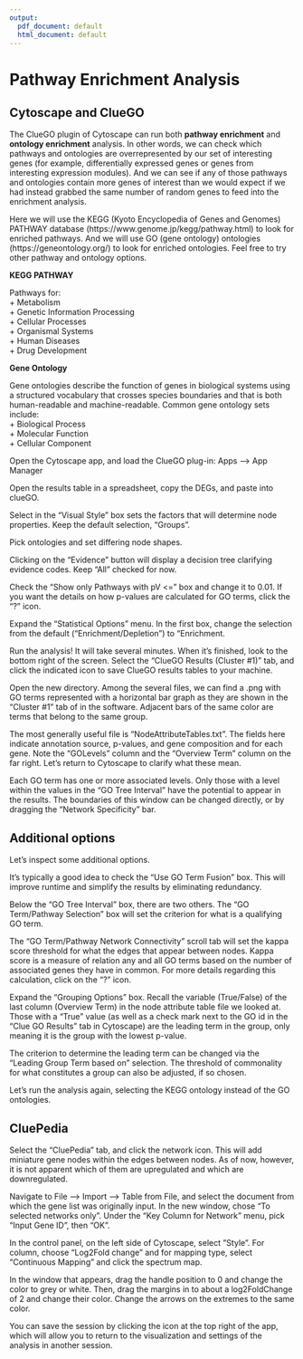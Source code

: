 ```yaml
---
output:
  pdf_document: default
  html_document: default
---
```

# Pathway Enrichment Analysis

## Cytoscape and ClueGO

The ClueGO plugin of Cytoscape can run both **pathway enrichment** and **ontology enrichment** analysis. In other words, we can check which pathways and ontologies are overrepresented by our set of interesting genes (for example, differentially expressed genes or genes from interesting expression modules). And we can see if any of those pathways and ontologies contain more genes of interest than we would expect if we had instead grabbed the same number of random genes to feed into the enrichment analysis.

Here we will use the KEGG (Kyoto Encyclopedia of Genes and Genomes) PATHWAY database (https://www.genome.jp/kegg/pathway.html) to look for enriched pathways. And we will use GO (gene ontology) ontologies (https://geneontology.org/) to look for enriched ontologies. Feel free to try other pathway and ontology options.

**KEGG PATHWAY**

Pathways for:  
+ Metabolism  
+ Genetic Information Processing  
+ Cellular Processes  
+ Organismal Systems  
+ Human Diseases  
+ Drug Development


**Gene Ontology**

Gene ontologies describe the function of genes in biological systems using a structured vocabulary that crosses species boundaries and that is both human-readable and machine-readable. Common gene ontology sets include:  
+ Biological Process  
+ Molecular Function  
+ Cellular Component


Open the Cytoscape app, and load the ClueGO plug-in: Apps --> App Manager

Open the results table in a spreadsheet, copy the DEGs, and paste into clueGO.

Select in the "Visual Style" box sets the factors that will determine node properties. Keep the default selection, "Groups".

Pick ontologies and set differing node shapes.

Clicking on the "Evidence" button will display a decision tree clarifying evidence codes. Keep "All" checked for now.

Check the "Show only Pathways with pV <=" box and change it to 0.01. If you want the details on how p-values are calculated for GO terms, click the “?” icon.

Expand the "Statistical Options" menu. In the first box, change the selection from the default ("Enrichment/Depletion") to "Enrichment.

Run the analysis! It will take several minutes. When it’s finished, look to the bottom right of the screen. Select the "ClueGO Results (Cluster #1)" tab, and click the indicated icon to save ClueGO results tables to your machine.

Open the new directory. Among the several files, we can find a .png with GO terms represented with a horizontal bar graph as they are shown in the “Cluster #1” tab of in the software. Adjacent bars of the same color are terms that belong to the same group.

The most generally useful file is “NodeAttributeTables.txt”. The fields here indicate annotation source, p-values, and gene composition and for each gene. Note the "GOLevels” column and the “Overview Term” column on the far right. Let’s return to Cytoscape to clarify what these mean.

Each GO term has one or more associated levels. Only those with a level within the values in the “GO Tree Interval” have the potential to appear in the results. The boundaries of this window can be changed directly, or by dragging the “Network Specificity” bar.

## Additional options

Let's inspect some additional options.

It’s typically a good idea to check the “Use GO Term Fusion” box. This will improve runtime and simplify the results by eliminating redundancy.

Below the “GO Tree Interval” box, there are two others. The “GO Term/Pathway Selection” box will set the criterion for what is a qualifying GO term.

The “GO Term/Pathway Network Connectivity” scroll tab will set the kappa score threshold for what the edges that appear between nodes. Kappa score is a measure of relation any and all GO terms based on the number of associated genes they have in common. For more details regarding this calculation, click on the “?” icon.

Expand the “Grouping Options” box. Recall the variable (True/False) of the last column (Overview Term) in the node attribute table file we looked at. Those with a “True” value (as well as a check mark next to the GO id in the “Clue GO Results” tab in Cytoscape) are the leading term in the group, only meaning it is the group with the lowest p-value.

The criterion to determine the leading term can be changed via the “Leading Group Term based on” selection. The threshold of commonality for what constitutes a group can also be adjusted, if so chosen.

Let's run the analysis again, selecting the KEGG ontology instead of the GO ontologies.

## CluePedia

Select the "CluePedia" tab, and click the network icon. This will add miniature gene nodes within the edges between nodes. As of now, however, it is not apparent which of them are upregulated and which are downregulated.

Navigate to File –> Import –> Table from File, and select the document from which the gene list was originally input. In the new window, chose “To selected networks only”. Under the “Key Column for Network” menu, pick “Input Gene ID”, then “OK”.

In the control panel, on the left side of Cytoscape, select ”Style”. For column, choose “Log2Fold change” and for mapping type, select “Continuous Mapping” and click the spectrum map.

In the window that appears, drag the handle position to 0 and change the color to grey or white. Then, drag the margins in to about a log2FoldChange of 2 and change their color. Change the arrows on the extremes to the same color.

You can save the session by clicking the icon at the top right of the app, which will allow you to return to the visualization and settings of the analysis in another session.


